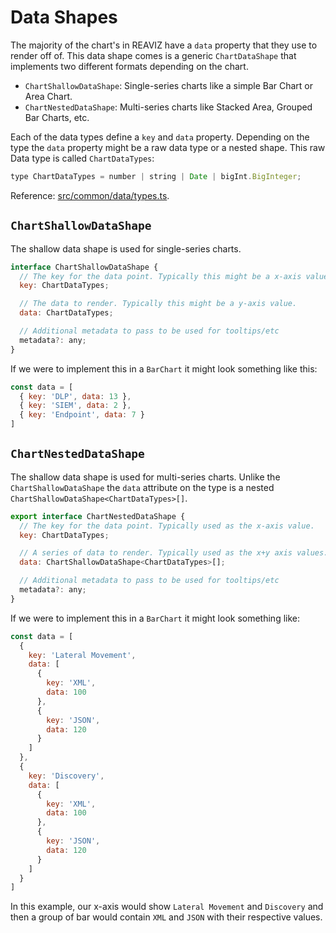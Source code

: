 # Data Shapes
The majority of the chart's in REAVIZ have a `data` property that they
use to render off of. This data shape comes is a generic `ChartDataShape` that
implements two different formats depending on the chart.

- `ChartShallowDataShape`: Single-series charts like a simple Bar Chart or Area Chart.
- `ChartNestedDataShape`: Multi-series charts like Stacked Area, Grouped Bar Charts, etc.

Each of the data types define a `key` and `data` property. Depending on the type
the `data` property might be a raw data type or a nested shape. This raw Data
type is called `ChartDataTypes`:

```js
type ChartDataTypes = number | string | Date | bigInt.BigInteger;
```

Reference: [src/common/data/types.ts](https://github.com/reaviz/reaviz/blob/master/src/common/data/types.ts).

## `ChartShallowDataShape`
The shallow data shape is used for single-series charts.

```js
interface ChartShallowDataShape {
  // The key for the data point. Typically this might be a x-axis value.
  key: ChartDataTypes;

  // The data to render. Typically this might be a y-axis value.
  data: ChartDataTypes;

  // Additional metadata to pass to be used for tooltips/etc
  metadata?: any;
}
```

If we were to implement this in a `BarChart` it might look something like this:

```js
const data = [
  { key: 'DLP', data: 13 },
  { key: 'SIEM', data: 2 },
  { key: 'Endpoint', data: 7 }
]
```

## `ChartNestedDataShape`
The shallow data shape is used for multi-series charts. Unlike the `ChartShallowDataShape`
the `data` attribute on the type is a nested `ChartShallowDataShape<ChartDataTypes>[]`.

```js
export interface ChartNestedDataShape {
  // The key for the data point. Typically used as the x-axis value.
  key: ChartDataTypes;

  // A series of data to render. Typically used as the x+y axis values.
  data: ChartShallowDataShape<ChartDataTypes>[];

  // Additional metadata to pass to be used for tooltips/etc
  metadata?: any;
}
```

If we were to implement this in a `BarChart` it might look something like:

```js
const data = [
  {
    key: 'Lateral Movement',
    data: [
      {
        key: 'XML',
        data: 100
      },
      {
        key: 'JSON',
        data: 120
      }
    ]
  },
  {
    key: 'Discovery',
    data: [
      {
        key: 'XML',
        data: 100
      },
      {
        key: 'JSON',
        data: 120
      }
    ]
  }
]
```

In this example, our x-axis would show `Lateral Movement` and `Discovery` and then
a group of bar would contain `XML` and `JSON` with their respective values.
